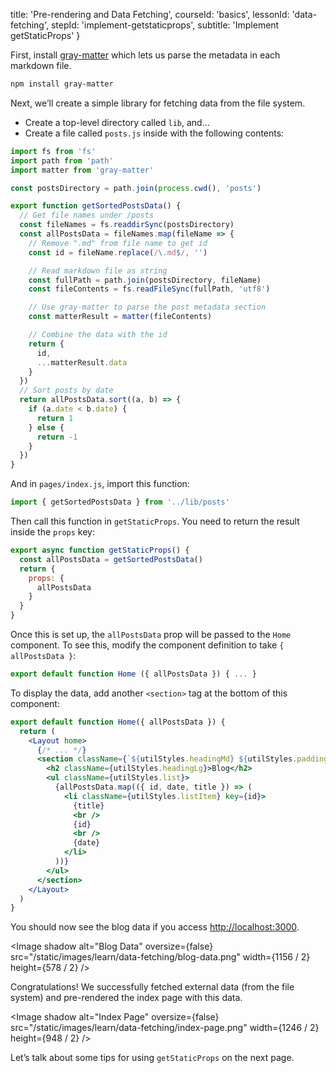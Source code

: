 
  title: 'Pre-rendering and Data Fetching',
  courseId: 'basics',
  lessonId: 'data-fetching',
  stepId: 'implement-getstaticprops',
  subtitle: 'Implement getStaticProps'
}

First, install [gray-matter](https://github.com/jonschlinkert/gray-matter) which lets us parse the metadata in each markdown file.

```bash
npm install gray-matter
```

Next, we’ll create a simple library for fetching data from the file system.

- Create a top-level directory called `lib`, and…
- Create a file called `posts.js` inside with the following contents:

```js
import fs from 'fs'
import path from 'path'
import matter from 'gray-matter'

const postsDirectory = path.join(process.cwd(), 'posts')

export function getSortedPostsData() {
  // Get file names under /posts
  const fileNames = fs.readdirSync(postsDirectory)
  const allPostsData = fileNames.map(fileName => {
    // Remove ".md" from file name to get id
    const id = fileName.replace(/\.md$/, '')

    // Read markdown file as string
    const fullPath = path.join(postsDirectory, fileName)
    const fileContents = fs.readFileSync(fullPath, 'utf8')

    // Use gray-matter to parse the post metadata section
    const matterResult = matter(fileContents)

    // Combine the data with the id
    return {
      id,
      ...matterResult.data
    }
  })
  // Sort posts by date
  return allPostsData.sort((a, b) => {
    if (a.date < b.date) {
      return 1
    } else {
      return -1
    }
  })
}
```

And in `pages/index.js`, import this function:

```js
import { getSortedPostsData } from '../lib/posts'
```

Then call this function in `getStaticProps`. You need to return the result inside the `props` key:

```js
export async function getStaticProps() {
  const allPostsData = getSortedPostsData()
  return {
    props: {
      allPostsData
    }
  }
}
```

Once this is set up, the `allPostsData` prop will be passed to the `Home` component. To see this, modify the component definition to take `{ allPostsData }`:

```jsx
export default function Home ({ allPostsData }) { ... }
```

To display the data, add another `<section>` tag at the bottom of this component:

```jsx
export default function Home({ allPostsData }) {
  return (
    <Layout home>
      {/* ... */}
      <section className={`${utilStyles.headingMd} ${utilStyles.padding1px}`}>
        <h2 className={utilStyles.headingLg}>Blog</h2>
        <ul className={utilStyles.list}>
          {allPostsData.map(({ id, date, title }) => (
            <li className={utilStyles.listItem} key={id}>
              {title}
              <br />
              {id}
              <br />
              {date}
            </li>
          ))}
        </ul>
      </section>
    </Layout>
  )
}
```

You should now see the blog data if you access [http://localhost:3000](http://localhost:3000).

<Image
  shadow
  alt="Blog Data"
  oversize={false}
  src="/static/images/learn/data-fetching/blog-data.png"
  width={1156 / 2}
  height={578 / 2}
/>

Congratulations! We successfully fetched external data (from the file system) and pre-rendered the index page with this data.

<Image
  shadow
  alt="Index Page"
  oversize={false}
  src="/static/images/learn/data-fetching/index-page.png"
  width={1246 / 2}
  height={948 / 2}
/>

Let’s talk about some tips for using `getStaticProps` on the next page.


